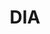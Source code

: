 ---
title: DIA
category: Oracles
description: DIA is an open-source oracle platform that provides transparent, crowd-verified price oracles for DeFi applications.
---